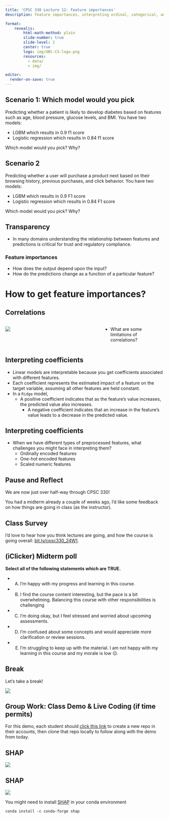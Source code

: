 ```yaml
---
title: 'CPSC 330 Lecture 12: Feature importances'
description: feature importances, interpreting ordinal, categorical, and numeric features, SHAP  

format:
    revealjs:
        html-math-method: plain
        slide-number: true
        slide-level: 2
        center: true
        logo: img/UBC-CS-logo.png
        resources:
          - data/
          - img/

editor:
  render-on-save: true
---
```


<!-- ## Announcements 

- HW4 grades are released 
- HW5 is due next week Monday. Make use of office hours and tutorials this week.    -->

## Scenario 1: Which model would you pick 

Predicting whether a patient is likely to develop diabetes based on features such as age, blood pressure, glucose levels, and BMI. You have two models:

- LGBM which results in 0.9 f1 score 
- Logistic regression which results in 0.84 f1 score

Which model would you pick? Why? 

## Scenario 2
Predicting whether a user will purchase a product next based on their browsing history, previous purchases, and click behavior. You have two models:

- LGBM which results in 0.9 F1 score
- Logistic regression which results in 0.84 F1 score

Which model would you pick? Why?

## Transparency

- In many domains understanding the relationship between features and predictions is critical for trust and regulatory compliance. 

### Feature importances 
- How does the output depend upon the input? 
- How do the predictions change as a function of a particular feature?

# How to get feature importances? 

## Correlations
:::: {.columns}

::: {.column width="60%"}
![](img/feat_corr.png)
:::

::: {.column width="40%"}
- What are some limitations of correlations? 
:::
::::

## Interpreting coefficients 
- Linear models are interpretable because you get coefficients associated with different features. 
- Each coefficient represents the estimated impact of a feature on the target variable, assuming all other features are held constant.
- In a `Ridge` model, 
  - A positive coefficient indicates that as the feature's value increases, the predicted value also increases.
	- A negative coefficient indicates that an increase in the feature's value leads to a decrease in the predicted value.

## Interpreting coefficients 
- When we have different types of preprocessed features, what challenges you might face in interpreting them? 
  - Ordinally encoded features
  - One-hot encoded features
  - Scaled numeric features

## Pause and Reflect 

We are now just over half-way through CPSC 330!

You had a midterm already a couple of weeks ago, I'd like some feedback on how things are going in class (as the instructor).

## Class Survey

I'd love to hear how you think lectures are going, and how the course is going overall: [bit.ly/cpsc330_24W1](https://bit.ly/cpsc330_2025S).

## (iClicker) Midterm poll {.smaller}

**Select all of the following statements which are TRUE.**

- (A) I'm happy with my progress and learning in this course.
- (B) I find the course content interesting, but the pace is a bit overwhelming. Balancing this course with other responsibilities is challenging
- (C) I'm doing okay, but I feel stressed and worried about upcoming assessments.
- (D) I'm confused about some concepts and would appreciate more clarification or review sessions.
- (E) I'm struggling to keep up with the material. I am not happy with my learning in this course and my morale is low ☹️.

## Break

Let's take a break!

![](img/eva-coffee.png){fig-align="center"}


## Group Work: Class Demo & Live Coding (if time permits)

For this demo, each student should [click this link](https://github.com/new?template_name=lecture12_demo&template_owner=ubc-cpsc330) to create a new repo in their accounts, then clone that repo locally to follow along with the demo from today.

## SHAP

![](img/shap_example.png){fig-align="center"}

## SHAP

![](img/shap_docs.png){fig-align="center"}

You might need to install [SHAP](https://shap.readthedocs.io/en/latest/example_notebooks/overviews/An%20introduction%20to%20explainable%20AI%20with%20Shapley%20values.html) in your conda environment

```
conda install -c conda-forge shap
```